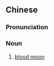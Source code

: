 ==Chinese==
{{zh-forms}}

===Pronunciation===
{{zh-pron
|m=血yuè
|cat=n
}}

===Noun===
{{zh-noun}}

# {{lb|zh|astronomy}} [[blood moon]]